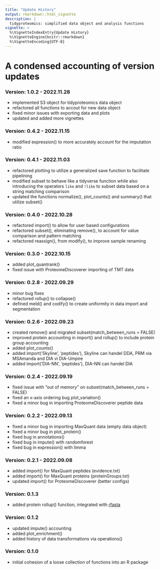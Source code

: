 ```yaml
---
title: "Update History"
output: rmarkdown::html_vignette
description: |
  tidyproteomics: simplified data object and analysis functions
vignette: >
  %\VignetteIndexEntry{Update History}
  %\VignetteEngine{knitr::rmarkdown}
  %\VignetteEncoding{UTF-8}
---
```

# A condensed accounting of version updates
### Version: 1.0.2 - 2022.11.28

-   implemented S3 object for tidyproteomics data object
-   refactored all functions to accout for new data object
-   fixed minor issues with exporting data and plots
-   updated and added more vignettes

### Version: 0.4.2 - 2022.11.15

-   modified expression() to more accurately account for the imputation ratio

### Version: 0.4.1 - 2022.11.03

-   refactored plotting to utilize a generalized save function to facilitate pipelining
-   modified subset to behave like a tidyverse function while also introducing the operators `like` and `!like` to subset data based on a string matching comparison
-   updated the functions normalize(), plot_counts() and summary() that utilize subset()


### Version: 0.4.0 - 2022.10.28

-   refactored import() to allow for user based configurations
-   refactored subset(), eliminating remove(), to account for value comparison and pattern matching
-   refactored reassign(), from modify(), to improve sample renaming


### Version: 0.3.0 - 2022.10.15

-   added plot_quantrank()
-   fixed issue with ProteomeDiscoverer importing of TMT data


### Version: 0.2.8 - 2022.09.29

-   minor bug fixes
-   refactored rollup() to collapse()
-   defined meld() and codify() to create uniformity in data import and segmentation 


### Version: 0.2.6 - 2022.09.23

-   created remove() and migrated subset(match_between_runs = FALSE)
-   improved protein accounting in import() and rollup() to include protein group accounting
-   added plot_counts()
-   added import('Skyline', 'peptides'), Skyline can handel DDA, PRM via MSAmanda and DIA vi DIA-Umpire
-   added import('DIA-NN', 'peptides'), DIA-NN can handel DIA


### Version: 0.2.4 - 2022.09.19
-   fixed issue with "out of memory" on subset(match_between_runs = FALSE)
-   fixed an x-axis ordering bug plot_variation()
-   fixed a minor bug in importing ProteomeDiscoverer peptide data


### Version: 0.2.2 - 2022.09.13

-   fixed a minor bug in importing MaxQuant data (empty data object)
-   fixed a minor bug in plot_protein()
-   fixed bug in annotations()
-   fixed bug in impute() with randomforest
-   fixed bug in expression() with limma

### Version: 0.2.1 - 2022.09.08

-   added import() for MaxQuant peptides (evidence.txt)
-   added import() for MaxQuant proteins (proteinGroups.txt)
-   updated import() for ProteomeDiscoverer (better configs)

### Version: 0.1.3

-   added protein rollup() function, integrated with [rfasta](https://github.com/jeffsocal/rfasta)

### Version: 0.1.2

-   updated impute() accounting
-   added plot_enrichment()
-   added history of data transformations via operations()

### Version: 0.1.0

-   initial cohesion of a loose collection of functions into an R package
